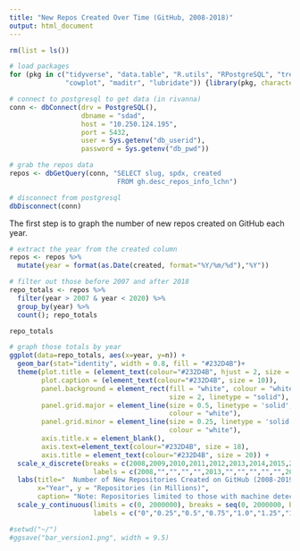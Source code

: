 ```yaml
---
title: "New Repos Created Over Time (GitHub, 2008-2018)"
output: html_document
---
```


```r
rm(list = ls())

# load packages 
for (pkg in c("tidyverse", "data.table", "R.utils", "RPostgreSQL", "treemap",
              "cowplot", "maditr", "lubridate")) {library(pkg, character.only = TRUE)}

# connect to postgresql to get data (in rivanna)
conn <- dbConnect(drv = PostgreSQL(), 
                  dbname = "sdad", 
                  host = "10.250.124.195", 
                  port = 5432, 
                  user = Sys.getenv("db_userid"), 
                  password = Sys.getenv("db_pwd"))

# grab the repos data 
repos <- dbGetQuery(conn, "SELECT slug, spdx, created
                           FROM gh.desc_repos_info_lchn")

# disconnect from postgresql
dbDisconnect(conn)
```

The first step is to graph the number of new repos created on GitHub each year. 

```r
# extract the year from the created column 
repos <- repos %>% 
  mutate(year = format(as.Date(created, format="%Y/%m/%d"),"%Y")) 

# filter out those before 2007 and after 2018
repo_totals <- repos %>% 
  filter(year > 2007 & year < 2020) %>%
  group_by(year) %>% 
  count(); repo_totals

repo_totals

# graph those totals by year 
ggplot(data=repo_totals, aes(x=year, y=n)) +
  geom_bar(stat="identity", width = 0.8, fill = "#232D4B")+
  theme(plot.title = (element_text(colour="#232D4B", hjust = 2, size = 18)),
        plot.caption = (element_text(colour="#232D4B", size = 10)),
        panel.background = element_rect(fill = "white", colour = "white",
                                        size = 2, linetype = "solid"),
        panel.grid.major = element_line(size = 0.5, linetype = 'solid',
                                        colour = "white"),
        panel.grid.minor = element_line(size = 0.25, linetype = 'solid',
                                        colour = "white"),
        axis.title.x = element_blank(),
        axis.text=element_text(colour="#232D4B", size = 18),
        axis.title = element_text(colour="#232D4B", size = 20)) + 
  scale_x_discrete(breaks = c(2008,2009,2010,2011,2012,2013,2014,2015,2016,2017,2018,2019), 
                     labels = c(2008,"","","","",2013,"","","","","",2019)) +
  labs(title="  Number of New Repositories Created on GitHub (2008-2019)", 
       x="Year", y = "Repositories (in Millions)", 
       caption= "Note: Repositories limited to those with machine detectable OSI-approved licenses") +
  scale_y_continuous(limits = c(0, 2000000), breaks = seq(0, 2000000, by = 250000),
                     labels = c("0","0.25","0.5","0.75","1.0","1.25","1.5","1.75","2.0")) 

#setwd("~/")
#ggsave("bar_version1.png", width = 9.5)
```




























